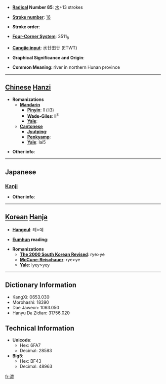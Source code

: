 * '''[[Wiktionary:Chinese radical index| Radical]] Number 85''': [[Wiktionary:Chinese radical index 水|水]]+13 strokes

* '''[[Wiktionary:Chinese total strokes index|Stroke number]]''': [[Wiktionary:Chinese total strokes index 16|16]]

* '''Stroke order''': 

* '''[[Wiktionary:Chinese four corner index|Four-Corner System]]''': 3511<sub>8</sub>

* '''[[Wiktionary:Chinese Cangjie index|Cangjie input]]''': 水廿田廿 (ETWT)

* '''Graphical Significance and Origin''': 

* '''Common Meaning''': river in northern Hunan province

----

== [[Chinese]] [[Hanzi]] ==

* '''Romanizations'''
** '''[[Mandarin]]'''
*** '''[[Pinyin]]''': lǐ (li3)
*** '''[[Wade-Giles]]''': li<sup>3</sup>
*** '''[[Yale]]''': 
** '''[[Cantonese]]'''
*** '''[[Jyutping]]''':
*** '''[[Penkyamp]]''': 
*** '''[[Yale]]''': lai5

* '''Other info''': 

----

==Japanese==
===[[Kanji]]===
{{kanji|on readings=[[れい]] (rei), [[らい]] (rai)
|kun readings=
}}

* '''Other info''':  

----

== [[Korean]] [[Hanja]] ==

* '''[[Hangeul]]''': 례>예

* '''[[Eumhun]] reading''': 

* '''Romanizations'''
** '''[[The 2000 South Korean Revised Romanization|The 2000 South Korean Revised]]''': rye>ye
** '''[[McCune-Reischauer]]''': rye>ye
** '''[[Yale]]''': lyey>yey

----

== Dictionary Information ==

* KangXi: 0653.030
* Morohashi: 18390
* Dae Jaweon: 1063.050
* Hanyu Da Zidian: 31756.020

== Technical Information ==

* '''Unicode''':
** Hex: 6FA7
** Decimal: 28583
* '''Big5''':
** Hex: BF43
** Decimal: 48963

[[fr:澧]]